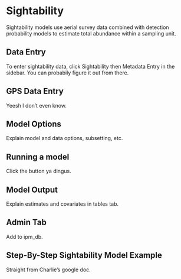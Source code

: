 # Sightability {#sight}

Sightability models use aerial survey data combined with detection probability 
models to estimate total abundance within a sampling unit.

## Data Entry {#sight-de}

To enter sightability data, click Sightability then Metadata Entry in the 
sidebar. You can probabily figure it out from there.

## GPS Data Entry {#sight-gps}

Yeesh I don't even know.

## Model Options {#sight-options}

Explain model and data options, subsetting, etc.

## Running a model {#sight-model}

Click the button ya dingus.

## Model Output {#sight-output}

Explain estimates and covariates in tables tab.

## Admin Tab {#sight-admin}

Add to ipm_db.

## Step-By-Step Sightability Model Example {#sight-ex}

Straight from Charlie's google doc.
